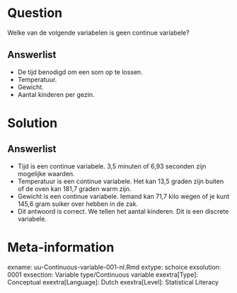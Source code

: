 Question
========
  
Welke van de volgende variabelen is geen continue variabele?
  
Answerlist
----------
* De tijd benodigd om een som op te lossen.
* Temperatuur.
* Gewicht.
* Aantal kinderen per gezin. 

Solution
========

Answerlist
----------
* Tijd is een continue variabele. 3,5 minuten of 6,93 seconden zijn mogelijke waarden. 
* Temperatuur is een continue variabele. Het kan 13,5 graden zijn buiten of de oven kan 181,7 graden warm zijn. 
* Gewicht is een continue variabele. Iemand kan 71,7 kilo wegen of je kunt 145,6 gram suiker over hebben in de zak.
* Dit antwoord is correct. We tellen het aantal kinderen. Dit is een discrete variabele. 

Meta-information
================
exname: uu-Continuous-variable-001-nl.Rmd
extype: schoice
exsolution: 0001
exsection: Variable type/Continuous variable
exextra[Type]: Conceptual
exextra[Language]: Dutch
exextra[Level]: Statistical Literacy
